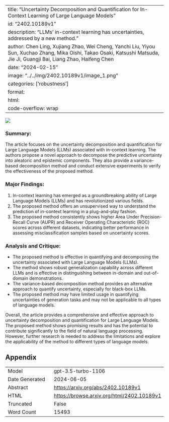 
---
title: "Uncertainty Decomposition and Quantification for In-Context Learning of Large Language Models"
id: "2402.10189v1"
description: "LLMs' in-context learning has uncertainties, addressed by a new method."
author: Chen Ling, Xujiang Zhao, Wei Cheng, Yanchi Liu, Yiyou Sun, Xuchao Zhang, Mika Oishi, Takao Osaki, Katsushi Matsuda, Jie Ji, Guangji Bai, Liang Zhao, Haifeng Chen
date: "2024-02-15"
image: "../../img/2402.10189v1/image_1.png"
categories: ['robustness']
format:
  html:
    code-overflow: wrap
---

![](../../img/2402.10189v1/image_1.png)

### Summary:
The article focuses on the uncertainty decomposition and quantification for Large Language Models (LLMs) associated with in-context learning. The authors propose a novel approach to decompose the predictive uncertainty into aleatoric and epistemic components. They also provide a variance-based decomposition method and conduct extensive experiments to verify the effectiveness of the proposed method.

### Major Findings:
1. In-context learning has emerged as a groundbreaking ability of Large Language Models (LLMs) and has revolutionized various fields.
2. The proposed method offers an unsupervised way to understand the prediction of in-context learning in a plug-and-play fashion.
3. The proposed method consistently shows higher Area Under Precision-Recall Curve (AUPR) and Receiver Operating Characteristic (ROC) scores across different datasets, indicating better performance in assessing misclassification samples based on uncertainty scores.

### Analysis and Critique:
- The proposed method is effective in quantifying and decomposing the uncertainty associated with Large Language Models (LLMs).
- The method shows robust generalization capability across different LLMs and is effective in distinguishing between in-domain and out-of-domain demonstrations.
- The variance-based decomposition method provides an alternative approach to quantify uncertainty, especially for black-box LLMs.
- The proposed method may have limited usage in quantifying uncertainties of generation tasks and may not be applicable to all types of language models.

Overall, the article provides a comprehensive and effective approach to uncertainty decomposition and quantification for Large Language Models. The proposed method shows promising results and has the potential to contribute significantly to the field of natural language processing. However, further research is needed to address the limitations and explore the applicability of the method to different types of language models.

## Appendix

|          |          |
|----------|----------|
| Model     | gpt-3.5-turbo-1106       |
| Date Generated     | 2024-06-05       |
| Abstract | [https://arxiv.org/abs/2402.10189v1](https://arxiv.org/abs/2402.10189v1)        |
| HTML     | [https://browse.arxiv.org/html/2402.10189v1](https://browse.arxiv.org/html/2402.10189v1)       |
| Truncated       | False       |
| Word Count       | 15493       |